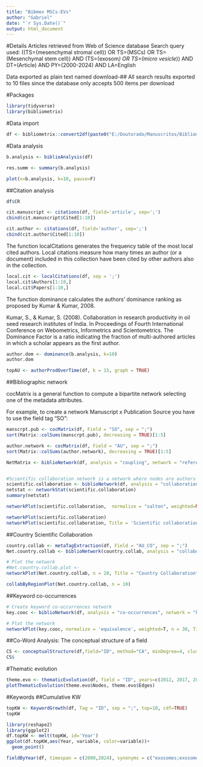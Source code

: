 ```yaml
---
title: "Bibmex MSCs-EVs"
author: "Gabriel"
date: "`r Sys.Date()`"
output: html_document
---
```


#Details
Articles retrieved from Web of Science database
Search query used:
  ((TS=(mesenchymal stromal cell)) OR TS=(MSCs) OR TS=(Mesenchymal stem cell)) AND (TS=(exosom*) OR TS=(micro vesicle*)) AND DT=(Article) AND PY=(2000-2024) AND LA=English

Data exported as plain text named download-##
  All search results exported to 10 files since the database only accepts 500 items per download
  
  
#Packages
```r
library(tidyverse)
library(bibliometrix)
```

#Data import
```r
df <- bibliometrix::convert2df(paste0("E:/Doutorado/Manuscritos/Bibliometrics/MSC-EVs/Data/", list.files("E:/Doutorado/Manuscritos/Bibliometrics/MSC-EVs/Data/")), dbsource = 'wos', format = 'plaintext')
```

#Data analysis
```r
b.analysis <- biblioAnalysis(df)

res.summ <- summary(b.analysis)

plot(x=b.analysis, k=10, pause=F)
```

##Citation analysis
```r
df$CR

cit.manuscript <- citations(df, field='article', sep=';')
cbind(cit.manuscript$Cited[1:10])

cit.author <- citations(df, field='author', sep=';')
cbind(cit.author$Cited[1:10])
```

The function localCitations generates the frequency table of the most local cited authors. Local citations measure how many times an author (or a document) included in this collection have been cited by other authors also in the collection.
```r
local.cit <- localCitations(df, sep = ';')
local.cit$Authors[1:10,]
local.cit$Papers[1:10,]
```

The function dominance calculates the authors’ dominance ranking as proposed by Kumar & Kumar, 2008.

Kumar, S., & Kumar, S. (2008). Collaboration in research productivity in oil seed research institutes of India. In Proceedings of Fourth International Conference on Webometrics, Informetrics and Scientometrics.
The Dominance Factor is a ratio indicating the fraction of multi-authored articles in which a scholar appears as the first author.
```r
author.dom <- dominance(b.analysis, k=10)
author.dom
```

```r
topAU <- authorProdOverTime(df, k = 15, graph = TRUE)
```


##Bibliographic network

cocMatrix is a general function to compute a bipartite network selecting one of the metadata attributes.

For example, to create a network Manuscript x Publication Source you have to use the field tag “SO”:
```r
manscrpt.pub <- cocMatrix(df, Field = "SO", sep = ";")
sort(Matrix::colSums(manscrpt.pub), decreasing = TRUE)[1:5]

author.network <- cocMatrix(df, Field = "AU", sep = ";")
sort(Matrix::colSums(author.network), decreasing = TRUE)[1:5]
```

```r
NetMatrix <- biblioNetwork(df, analysis = "coupling", network = "references", sep = ";")


#Scientific collaboration network is a network where nodes are authors and links are co-authorships as the latter is one of the most well-documented forms of scientific collaboration (Glanzel, 2004).
scientific.collaboration <- biblioNetwork(df, analysis = "collaboration", network = "authors", sep = ";")
netstat <- networkStat(scientific.collaboration)
summary(netstat)

networkPlot(scientific.collaboration,  normalize = "salton", weighted=NULL, n = 100, Title = "Scientific collaboration", type = "fruchterman", size=5,size.cex=T,remove.multiple=TRUE,labelsize=0.8,label.n=10,label.cex=F, )

networkPlot(scientific.collaboration)
networkPlot(scientific.collaboration, Title = 'Scientific collaboration', label.cex = F, n=50, halo = F, size = 5, remove.isolates = F, type = 'fruchterman')
```

##Country Scientific Collaboration
```r
country.collab <- metaTagExtraction(df, Field = "AU_CO", sep = ";")
Net.country.collab <- biblioNetwork(country.collab, analysis = "collaboration", network = "countries", sep = ";")

# Plot the network
#Net.country.collab.plot <- 
networkPlot(Net.country.collab, n = 20, Title = "Country Collaboration", type = "circle", size=TRUE, remove.multiple=FALSE,labelsize=0.7)

collabByRegionPlot(Net.country.collab, n = 10)
```

##Keyword co-occurrences
```r
# Create keyword co-occurrences network
key.cooc <- biblioNetwork(df, analysis = "co-occurrences", network = "keywords", sep = ";")

# Plot the network
networkPlot(key.cooc, normalize = 'equivalence', weighted=T, n = 30, Title = "Keyword Co-occurrences", type = "fruchterman", size.cex = T, size = 25, edgesize = 5, label.cex = T, labelsize = 2)

```


##Co-Word Analysis: The conceptual structure of a field
```r
CS <- conceptualStructure(df,field="ID", method="CA", minDegree=4, clust=5, stemming=T, labelsize=10, documents=10)
CS$
```

#Thematic evolution
```r
theme.evo <- thematicEvolution(df, field = "ID", years=c(2012, 2017, 2021), stemming = T, minFreq = 5, synonyms = c("exosomes;exosome"), remove.terms = 'knee')
plotThematicEvolution(theme.evo$Nodes, theme.evo$Edges)
```

#Keywords
##Cumulative KW
```r
topKW <- KeywordGrowth(df, Tag = "ID", sep = ";", top=10, cdf=TRUE)
topKW

library(reshape2)
library(ggplot2)
df.topKW <- melt(topKW, id='Year')
ggplot(df.topKW,aes(Year, variable, color=variable))+
  geom_point()
```

```r
fieldByYear(df, timespan = c(2000,2024), synonyms = c("exosomes;exosome"))
```


